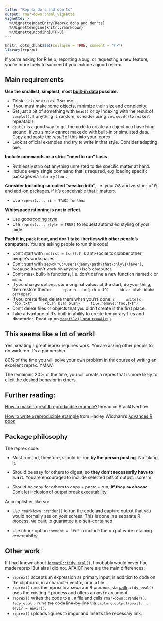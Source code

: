 ```yaml
---
title: "Reprex do's and don'ts"
output: rmarkdown::html_vignette
vignette: >
  %\VignetteIndexEntry{Reprex do's and don'ts}
  %\VignetteEngine{knitr::rmarkdown}
  %\VignetteEncoding{UTF-8}
---
```


```r
knitr::opts_chunk$set(collapse = TRUE, comment = "#>")
library(reprex)
```

If you're asking for R help, reporting a bug, or requesting a new feature, you're more likely to succeed if you include a good reprex.

## Main requirements

**Use the smallest, simplest, most [built-in data](https://stat.ethz.ch/R-manual/R-patched/library/datasets/html/00Index.html) possible.**

  - Think: `iris` or `mtcars`. Bore me.
  - If you must make some objects, minimize their size and complexity.
  - Get just a bit of something with `head()` or by indexing with the result of `sample()`. If anything is random, consider using `set.seed()` to make it repeatable.
  - `dput()` is a good way to get the code to create an object you have lying around, if you simply cannot make do with built-in or simulated data. Copy and paste the *result* of this into your reprex.
  - Look at official examples and try to write in that style. Consider adapting one.

**Include commands on a strict "need to run" basis.**

  - Ruthlessly strip out anything unrelated to the specific matter at hand.
  - Include every single command that is required, e.g. loading specific packages via `library(foo)`.

**Consider including so-called "session info"**, i.e. your OS and versions of R and add-on packages, if it's conceivable that it matters.

  - Use `reprex(..., si = TRUE)` for this.

**Whitespace rationing is not in effect.**

  - Use good [coding style](http://style.tidyverse.org).
  - Use `reprex(..., style = TRUE)` to request automated styling of your code.

**Pack it in, pack it out, and don't take liberties with other people's computers.** You are asking people to run this code!

  - Don't start with `rm(list = ls())`. It is anti-social to clobber other people's workspaces.
  - Don't start with `setwd("C:\Users\jenny\path\that\only\I\have")`, because it won't work on anyone else's computer.
  - Don't mask built-in functions, i.e. don't define a new function named `c` or `mean`.
  - If you change options, store original values at the start, do your thing, then restore them:
    ``` r
    opar <- par(pch = 19)
    <blah blah blah>
    par(opar)
    ```
  - If you create files, delete them when you're done:
    ``` r
    write(x, "foo.txt")
    <blah blah blah>
    file.remove("foo.txt")
    ```
  - Don't delete files or objects that you didn't create in the first place.
  - Take advantage of R's built-in ability to create temporary files and directories. Read up on [`tempfile()` and `tempdir()`](https://stat.ethz.ch/R-manual/R-devel/library/base/html/tempfile.html).
  
## This seems like a lot of work!
  
Yes, creating a great reprex requires work. You are asking other people to do work too. It's a partnership.

80% of the time you will solve your own problem in the course of writing an excellent reprex. YMMV.
  
The remaining 20% of the time, you will create a reprex that is more likely to elicit the desired behavior in others.

## Further reading:

[How to make a great R reproducible example?](https://stackoverflow.com/questions/5963269/how-to-make-a-great-r-reproducible-example/16532098) thread on StackOverflow

[How to write a reproducible example](http://adv-r.had.co.nz/Reproducibility.html) from Hadley Wickham's [Advanced R book](http://adv-r.had.co.nz)

## Package philosophy

The reprex code:

  * Must run and, therefore, should be run **by the person posting**. No faking it.

  * Should be easy for others to digest, so **they don't necessarily have to run it**. You are encouraged to include selected bits of output. :scream:

  * Should be easy for others to copy + paste + run, **iff they so choose**. Don't let inclusion of output break executability.

Accomplished like so:

  * Use `rmarkdown::render()` to run the code and capture output that you would normally see on your screen. This is done in a separate R process, via [callr](https://cran.r-project.org/package=callr), to guarantee it is self-contained.

  * Use chunk option `comment = "#>"` to include the output while retaining executability.

## Other work

If I had known about [`formatR::tidy_eval()`](http://yihui.name/formatR/), I probably would never had made reprex! But alas I did not. AFAICT here are the main differences:

  * `reprex()` accepts an expression as primary input, in addition to code on the clipboard, in a character vector, or in a file.
  * `reprex()` runs the reprex in a separate R process, via [callr](https://cran.r-project.org/package=callr). `tidy_eval()` uses the existing R process and offers an `envir` argument.
  * `reprex()` writes the code to a `.R` file and calls `rmarkdown::render()`. `tidy_eval()` runs the code line-by-line via `capture.output(eval(..., envir = envir))`.
  * `reprex()` uploads figures to imgur and inserts the necessary link.
